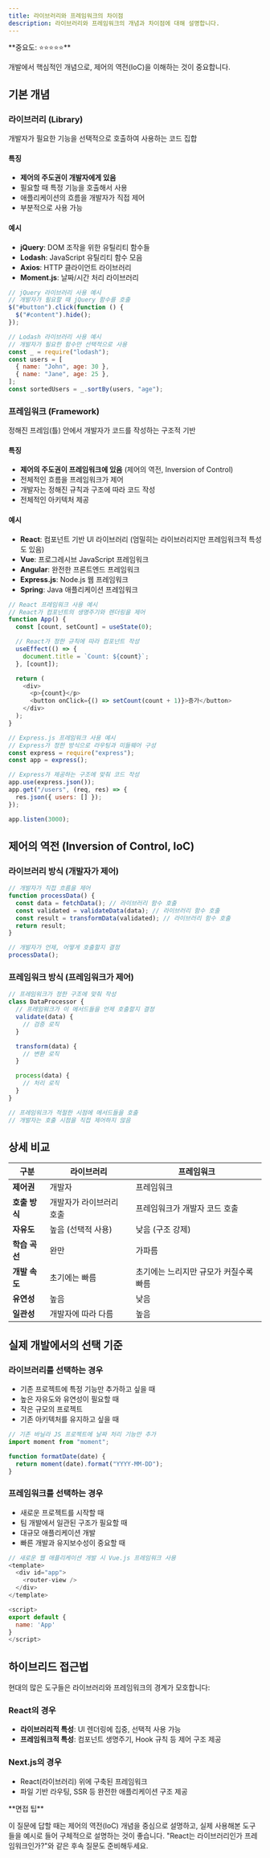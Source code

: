 ```yaml
---
title: 라이브러리와 프레임워크의 차이점
description: 라이브러리와 프레임워크의 개념과 차이점에 대해 설명합니다.
---
```



<Callout type="info">
**중요도: ⭐⭐⭐⭐⭐**

개발에서 핵심적인 개념으로, 제어의 역전(IoC)을 이해하는 것이 중요합니다.

</Callout>

## 기본 개념

### 라이브러리 (Library)

<Callout type="note">
  개발자가 필요한 기능을 선택적으로 호출하여 사용하는 코드 집합
</Callout>

#### 특징

- **제어의 주도권이 개발자에게 있음**
- 필요할 때 특정 기능을 호출해서 사용
- 애플리케이션의 흐름을 개발자가 직접 제어
- 부분적으로 사용 가능

#### 예시

- **jQuery**: DOM 조작을 위한 유틸리티 함수들
- **Lodash**: JavaScript 유틸리티 함수 모음
- **Axios**: HTTP 클라이언트 라이브러리
- **Moment.js**: 날짜/시간 처리 라이브러리

```javascript
// jQuery 라이브러리 사용 예시
// 개발자가 필요할 때 jQuery 함수를 호출
$("#button").click(function () {
  $("#content").hide();
});

// Lodash 라이브러리 사용 예시
// 개발자가 필요한 함수만 선택적으로 사용
const _ = require("lodash");
const users = [
  { name: "John", age: 30 },
  { name: "Jane", age: 25 },
];
const sortedUsers = _.sortBy(users, "age");
```

### 프레임워크 (Framework)

<Callout type="note">
  정해진 프레임(틀) 안에서 개발자가 코드를 작성하는 구조적 기반
</Callout>

#### 특징

- **제어의 주도권이 프레임워크에 있음** (제어의 역전, Inversion of Control)
- 전체적인 흐름을 프레임워크가 제어
- 개발자는 정해진 규칙과 구조에 따라 코드 작성
- 전체적인 아키텍처 제공

#### 예시

- **React**: 컴포넌트 기반 UI 라이브러리 (엄밀히는 라이브러리지만 프레임워크적 특성도 있음)
- **Vue**: 프로그레시브 JavaScript 프레임워크
- **Angular**: 완전한 프론트엔드 프레임워크
- **Express.js**: Node.js 웹 프레임워크
- **Spring**: Java 애플리케이션 프레임워크

```javascript
// React 프레임워크 사용 예시
// React가 컴포넌트의 생명주기와 렌더링을 제어
function App() {
  const [count, setCount] = useState(0);

  // React가 정한 규칙에 따라 컴포넌트 작성
  useEffect(() => {
    document.title = `Count: ${count}`;
  }, [count]);

  return (
    <div>
      <p>{count}</p>
      <button onClick={() => setCount(count + 1)}>증가</button>
    </div>
  );
}

// Express.js 프레임워크 사용 예시
// Express가 정한 방식으로 라우팅과 미들웨어 구성
const express = require("express");
const app = express();

// Express가 제공하는 구조에 맞춰 코드 작성
app.use(express.json());
app.get("/users", (req, res) => {
  res.json({ users: [] });
});

app.listen(3000);
```

## 제어의 역전 (Inversion of Control, IoC)

### 라이브러리 방식 (개발자가 제어)

```javascript
// 개발자가 직접 흐름을 제어
function processData() {
  const data = fetchData(); // 라이브러리 함수 호출
  const validated = validateData(data); // 라이브러리 함수 호출
  const result = transformData(validated); // 라이브러리 함수 호출
  return result;
}

// 개발자가 언제, 어떻게 호출할지 결정
processData();
```

### 프레임워크 방식 (프레임워크가 제어)

```javascript
// 프레임워크가 정한 구조에 맞춰 작성
class DataProcessor {
  // 프레임워크가 이 메서드들을 언제 호출할지 결정
  validate(data) {
    // 검증 로직
  }

  transform(data) {
    // 변환 로직
  }

  process(data) {
    // 처리 로직
  }
}

// 프레임워크가 적절한 시점에 메서드들을 호출
// 개발자는 호출 시점을 직접 제어하지 않음
```

## 상세 비교

| 구분          | 라이브러리               | 프레임워크                             |
| ------------- | ------------------------ | -------------------------------------- |
| **제어권**    | 개발자                   | 프레임워크                             |
| **호출 방식** | 개발자가 라이브러리 호출 | 프레임워크가 개발자 코드 호출          |
| **자유도**    | 높음 (선택적 사용)       | 낮음 (구조 강제)                       |
| **학습 곡선** | 완만                     | 가파름                                 |
| **개발 속도** | 초기에는 빠름            | 초기에는 느리지만 규모가 커질수록 빠름 |
| **유연성**    | 높음                     | 낮음                                   |
| **일관성**    | 개발자에 따라 다름       | 높음                                   |

## 실제 개발에서의 선택 기준

### 라이브러리를 선택하는 경우

- 기존 프로젝트에 특정 기능만 추가하고 싶을 때
- 높은 자유도와 유연성이 필요할 때
- 작은 규모의 프로젝트
- 기존 아키텍처를 유지하고 싶을 때

```javascript
// 기존 바닐라 JS 프로젝트에 날짜 처리 기능만 추가
import moment from "moment";

function formatDate(date) {
  return moment(date).format("YYYY-MM-DD");
}
```

### 프레임워크를 선택하는 경우

- 새로운 프로젝트를 시작할 때
- 팀 개발에서 일관된 구조가 필요할 때
- 대규모 애플리케이션 개발
- 빠른 개발과 유지보수성이 중요할 때

```javascript
// 새로운 웹 애플리케이션 개발 시 Vue.js 프레임워크 사용
<template>
  <div id="app">
    <router-view />
  </div>
</template>

<script>
export default {
  name: 'App'
}
</script>
```

## 하이브리드 접근법

현대의 많은 도구들은 라이브러리와 프레임워크의 경계가 모호합니다:

### React의 경우

- **라이브러리적 특성**: UI 렌더링에 집중, 선택적 사용 가능
- **프레임워크적 특성**: 컴포넌트 생명주기, Hook 규칙 등 제어 구조 제공

### Next.js의 경우

- React(라이브러리) 위에 구축된 프레임워크
- 파일 기반 라우팅, SSR 등 완전한 애플리케이션 구조 제공

<Callout type="info">
**면접 팁**

이 질문에 답할 때는 제어의 역전(IoC) 개념을 중심으로 설명하고, 실제 사용해본 도구들을 예시로 들어 구체적으로 설명하는 것이 좋습니다. "React는 라이브러리인가 프레임워크인가?"와 같은 후속 질문도 준비해두세요.

</Callout>
